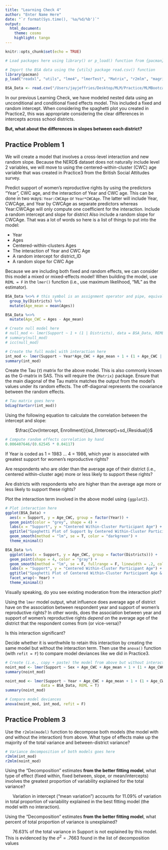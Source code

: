 ```yaml
---
title: "Learning Check 4"
author: "Enter Name Here"
date: "`r format(Sys.time(), '%a/%d/%b')`"
output: 
  html_document:
    theme: cosmo
    highlight: tango
---
```


```r
knitr::opts_chunk$set(echo = TRUE)

# Load packages here using library() or p_load() function from {pacman} package

# Import the BSA data using the {utils} package read.csv() function
library(pacman)
p_load("readxl", "utils", "lme4", "lmerTest", "Matrix", "r2mlm", "magrittr", "dplyr", "ggplot2")

BSA_Data <- read.csv("/Users/jayjeffries/Desktop/MLM/Practice/MLMBootcamp/Practice Data/AbOpinion.csv")
```

In our previous Learning Check, we have modeled nested data using an unconditional and conditional fixed effects model. This included a fixed and random intercept. When considering the spaghetti plot you created in Practice2, this was appropriate considering the clear differences in intercepts across school districts. 

**But, what about the differences in slopes between each district?**

## Practice Problem 1

We will create a model that involves a cross-level interaction and new random slope. Because the NERD$ dataset does not naturally include level 2 variables, we will move to using the centered-within-cluster (CWC) age variable that was created in Practice3 from the British Social Attitudes survey. 

Predict support of women's reproductive rights by using the predictors "Year", CWC age, and the interaction of Year and CWC age. This can be done in two ways: `Year:CWCAge` or `Year*CWCAge`. The latter will include Year, CWCAge, and Year by CWCAge as separate predictors whereas Year:CWCAge will only compute one coefficient for the interaction. Include a random intercept and slope for district Also include a random slope for CWCAge. That was a lot of words so here is a list of things to put into the model:

* Year
* Ages
* Centered-within-clusters Ages
* The interaction of Year and CWC Age
* A random intercept for district_ID
* A random slope for CWC Age

Because we are including both fixed and random effects, we can consider this model a mixed or mixed-effects model! When building the model, use `REML = F` in the `lmer()` function (i.e., use maximum likelihood, "ML" as the estimator).

```r
BSA_Data %<>% # this symbol is an assignment operator and pipe, equivalent to data <- data %>% 
  group_by(Districts) %>% 
  mutate(Age_mean = mean(Ages))

BSA_Data %<>%
  mutate(Age_CWC = Ages - Age_mean)

# Create null model here
# null_mod <- lmer(Support ~ 1 + (1 | Districts), data = BSA_Data, REML = T)
# summary(null_mod)
# icc(null_mod)

# Create the full model with interaction here
int_mod <- lmer(Support ~ Year*Age_CWC + Age_mean + 1 + (1 + Age_CWC | Districts), data = BSA_Data, REML = T)
summary(int_mod)
```

Create the Tau ($\tau$) matrix for the above model. This is also commonly known as the G-matrix in SAS. This will require the `{Matrix}` package. Ensure that the main diagonal of the Tau matrix matches the output from the model's values under its random effects. The off-diagonal represents the covariance between the random effects. 

```r
# Tau matrix goes here
bdiag(VarCorr(int_mod))
```

Using the following equation to calculate the correlation between the intercept and slope:

<p style="text-align: center;"> $\frac{Cov(Intercept, Enrollment)}{sd_{Intercept}+sd_{Residual}}$ </p>

```r
# Compute random effects correlation by hand
0.006407646/(0.62545 * 0.04117)
```

If Year is coded as 1 = 1983 ... 4 = 1986, which year is associated with greatest support for women's reproductive rights?

Are respondents who are older than the average age of their district (i.e., centered within-cluster age) more or less likely to support these rights?

Are districts with respondents who are higher than the average age more or less likely to support these rights?

Plot the interaction term involved in the above model using `{ggplot2}`. 

```r
# Plot interaction here
ggplot(BSA_Data) +
  aes(x = Support, y = Age_CWC, group = factor(Year)) +
  geom_point(color = "grey", shape = 4) +
  labs(x = "Support", y = "Centered Within-Cluster Participant Age") + 
  ggtitle("Spaghetti Plot of Support by Centered Within-Cluster Participant Age & Year") +
  geom_smooth(method = "lm", se = T, color = "darkgreen") + 
  theme_minimal()

BSA_Data %>% 
  ggplot(aes(x = Support, y = Age_CWC, group = factor(Districts))) +
  geom_point(shape = 4, color = "gray") +
  geom_smooth(method = "lm", se = F, fullrange = F, linewidth = .2, color = "orange") + 
  labs(x = "Support", y = "Centered Within-Cluster Participant Age") + 
  ggtitle("Spaghetti Plot of Centered Within-Cluster Participant Age & Support By Year") +
  facet_wrap(~ Year) +
  theme_minimal()
```

Visually speaking, do you see existing moderation from the interaction plot?

Using the `lmer` model output, what influence does average age of district have on the association between respondent year and support of women's reproductive rights? In other words, does the association between year and support of women's reproductive rights *depend on* the average age of the district that the respondent comes from (or vice-versa)? 

Is this interaction significant?

Decide whether it is worthwhile to retain this interaction by creating the same model but without the interaction term. Then use the `anova()` function (with `refit = F`) to compare model deviances like we did in Practice3. 

```r
# Create (i.e., copy + paste) the model from above but without interaction
noint_mod <- lmer(Support ~ Sex + Age_CWC + Age_mean + 1 + (1 + Age_CWC | Districts), data = BSA_Data, REML = T)
summary(noint_mod)

noint_mod <- lmer(Support ~ Year + Age_CWC + Age_mean + 1 + (1 + Age_CWC | Districts), 
                data = BSA_Data, REML = T)
summary(noint_mod)

# Compare model deviances
anova(noint_mod, int_mod, refit = F)
```

## Practice Problem 3

Use the `r2mlm(model)` function to decompose both models (the model with *and* without the interaction) from above. What type of effects make up the majority of the total variance and between-district variance? 

```r
# Variance decomposition of both models goes here
r2mlm(int_mod)
r2mlm(noint_mod)
```

Using the "Decomposition" estimates **from the better fitting model**, what type of effect (fixed within, fixed between, slope, or mean/intercepts) involves the greatest proportion of variability explained for the total variance?

|       Variation in intercept ("mean variation") accounts for 11.09% of variation in total proportion of variability explained in the best fitting model (the model with no interaction).

Using the "Decomposition" estimates **from the better fitting model**, what percent of total proportion of variance is unexplained?

|       76.63% of the total variance in Support is not explained by this model. This is evidenced by the $\sigma^2 = .7663$ found in the list of decomposition values